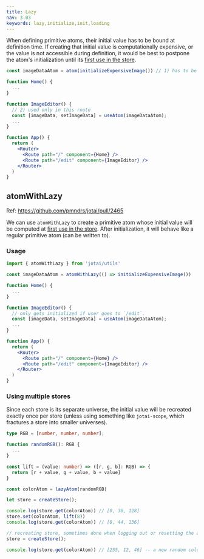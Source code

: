 ```yaml
---
title: Lazy
nav: 3.03
keywords: lazy,initialize,init,loading
---
```


When defining primitive atoms, their initial value has to be bound at definition time.
If creating that initial value is computationally expensive, or the value is not accessible during definition,
it would be best to postpone the atom's initialization until its [first use in the store](#using-multiple-stores).

```jsx
const imageDataAtom = atom(initializeExpensiveImage()) // 1) has to be computed here

function Home() {
  ...
}

function ImageEditor() {
  // 2) used only in this route
  const [imageData, setImageData] = useAtom(imageDataAtom);
  ...
}

function App() {
  return (
    <Router>
      <Route path="/" component={Home} />
      <Route path="/edit" component={ImageEditor} />
    </Router>
  )
}
```

## atomWithLazy

Ref: https://github.com/pmndrs/jotai/pull/2465

We can use `atomWithLazy` to create a primitive atom whose initial value will be computed at [first use in the store](#using-multiple-stores).
After initialization, it will behave like a regular primitive atom (can be written to).

### Usage

```jsx
import { atomWithLazy } from 'jotai/utils'

const imageDataAtom = atomWithLazy(() => initializeExpensiveImage())

function Home() {
  ...
}

function ImageEditor() {
  // only gets initialized if user goes to `/edit`.
  const [imageData, setImageData] = useAtom(imageDataAtom);
  ...
}

function App() {
  return (
    <Router>
      <Route path="/" component={Home} />
      <Route path="/edit" component={ImageEditor} />
    </Router>
  )
}
```

### Using multiple stores

Since each store is its separate universe, the initial value will be recreated exactly once per store (unless using something like `jotai-scope`, which fractures a store into smaller universes).

```ts
type RGB = [number, number, number];

function randomRGB(): RGB {
  ...
}

const lift = (value: number) => ([r, g, b]: RGB) => {
  return [r + value, g + value, b + value]
}

const colorAtom = lazyAtom(randomRGB)

let store = createStore();

console.log(store.get(colorAtom)) // [0, 36, 128]
store.set(colorAtom, lift(8))
console.log(store.get(colorAtom)) // [8, 44, 136]

// recreating store, sometimes done when logging out or resetting the app in some way
store = createStore();

console.log(store.get(colorAtom)) // [255, 12, 46] -- a new random color
```
